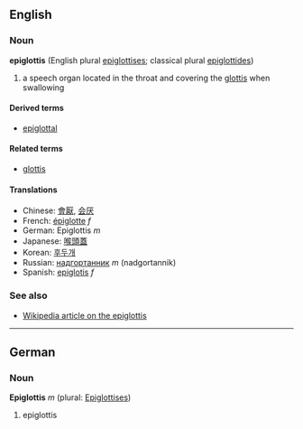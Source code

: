 ==English==
===Noun===
'''epiglottis''' (English plural [[epiglottises]]; classical plural [[epiglottides]])

<!-- this def is terrible - please replace! -->
#a speech organ located in the throat and covering the [[glottis]] when swallowing

====Derived terms====
*[[epiglottal]]

====Related terms====
*[[glottis]]

====Translations====
*Chinese: [[會厭]], [[会厌]]
*French: [[épiglotte]] ''f''
*German: Epiglottis ''m''
*Japanese: [[喉頭蓋]]
*Korean: [[후두개]]
*Russian: [[надгортанник]] ''m'' (nadgortannik)
*Spanish: [[epiglotis]] ''f''

===See also===
*[[w:Epiglottis|Wikipedia article on the epiglottis]]

----

==German==
===Noun===
'''Epiglottis''' ''m'' (plural: [[Epiglottises]])

# epiglottis